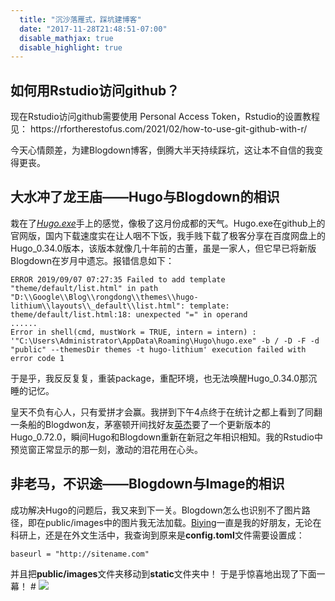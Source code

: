 ```yaml
---
  title: "沉沙落雁式，踩坑建博客"
  date: "2017-11-28T21:48:51-07:00"
  disable_mathjax: true
  disable_highlight: true
---
```


## 如何用Rstudio访问github？
现在Rstudio访问github需要使用 Personal Access Token，Rstudio的设置教程见：
https://rfortherestofus.com/2021/02/how-to-use-git-github-with-r/



今天心情颇差，为建Blogdown博客，倒腾大半天持续踩坑，这让本不自信的我变得更丧。

## 大水冲了龙王庙——Hugo与Blogdown的相识

栽在了*[Hugo.exe](https://github.com/gohugoio/hugo/releases)*手上的感觉，像极了这月份成都的天气。Hugo.exe在github上的官网版，国内下载速度实在让人咽不下饭，我手贱下载了极客分享在百度网盘上的Hugo_0.34.0版本，该版本就像几十年前的古董，虽是一家人，但它早已将新版Blogdown在岁月中遗忘。报错信息如下：
```Rmarkdown
ERROR 2019/09/07 07:27:35 Failed to add template "theme/default/list.html" in path "D:\\Google\\Blog\\rongdong\\themes\\hugo-lithium\\layouts\\_default\\list.html": template: theme/default/list.html:18: unexpected "=" in operand
......
Error in shell(cmd, mustWork = TRUE, intern = intern) :
'"C:\Users\Administrator\AppData\Roaming\Hugo\hugo.exe" -b / -D -F -d "public" --themesDir themes -t hugo-lithium' execution failed with error code 1
```
于是乎，我反反复复，重装package，重配环境，也无法唤醒Hugo_0.34.0那沉睡的记忆。

皇天不负有心人，只有爱拼才会赢。我拼到下午4点终于在统计之都上看到了同翻一条船的Blogdwon友，茅塞顿开间找好友[英杰](https://yjx.netlify.app)要了一个更新版本的Hugo_0.72.0，瞬间Hugo和Blogdown重新在新冠之年相识相知。我的Rstudio中预览窗正常显示的那一刻，激动的泪花用在心头。

## 非老马，不识途——Blogdown与Image的相识
成功解决Hugo的问题后，我又来到下一关。Blogdown怎么也识别不了图片路径，即在public/images中的图片我无法加载。[Biying](https://cn.bing.com/)一直是我的好朋友，无论在科研上，还是在外文生活中，我查询到原来是**config.toml**文件需要设置成：
```Rmarkdown
baseurl = "http://sitename.com"
```
并且把**public/images**文件夹移动到**static**文件夹中！
于是乎惊喜地出现了下面一幕！ 
#  ![](/images/xiaoxiao.jpg)